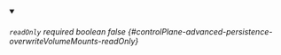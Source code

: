 
<details className="config-field" data-expandable="false" open>
<summary>

###### `readOnly` <span className="config-field-required" data-required="false">required</span> <span className="config-field-type">boolean</span> <span className="config-field-default">false</span> <span className="config-field-enum"></span> {#controlPlane-advanced-persistence-overwriteVolumeMounts-readOnly}



</summary>



</details>
